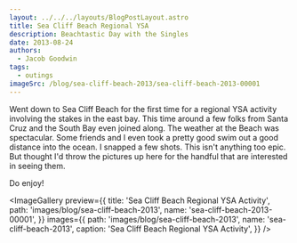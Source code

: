 ```yaml
---
layout: ../../../layouts/BlogPostLayout.astro
title: Sea Cliff Beach Regional YSA
description: Beachtastic Day with the Singles
date: 2013-08-24
authors:
  - Jacob Goodwin
tags:
  - outings
imageSrc: /blog/sea-cliff-beach-2013/sea-cliff-beach-2013-00001
---
```



Went down to Sea Cliff Beach for the first time for a regional YSA activity involving the stakes in the east bay. This time around a few folks from Santa Cruz and the South Bay even joined along. The weather at the Beach was spectacular. Some friends and I even took a pretty good swim out a good distance into the ocean. I snapped a few shots. This isn't anything too epic. But thought I'd throw the pictures up here for the handful that are interested in seeing them.

Do enjoy!

<ImageGallery
  preview={{
    title: 'Sea Cliff Beach Regional YSA Activity',
    path: 'images/blog/sea-cliff-beach-2013',
    name: 'sea-cliff-beach-2013-00001',
  }}
  images={{
    path: 'images/blog/sea-cliff-beach-2013',
    name: 'sea-cliff-beach-2013',
    caption: 'Sea Cliff Beach Regional YSA Activity',
  }}
/>
